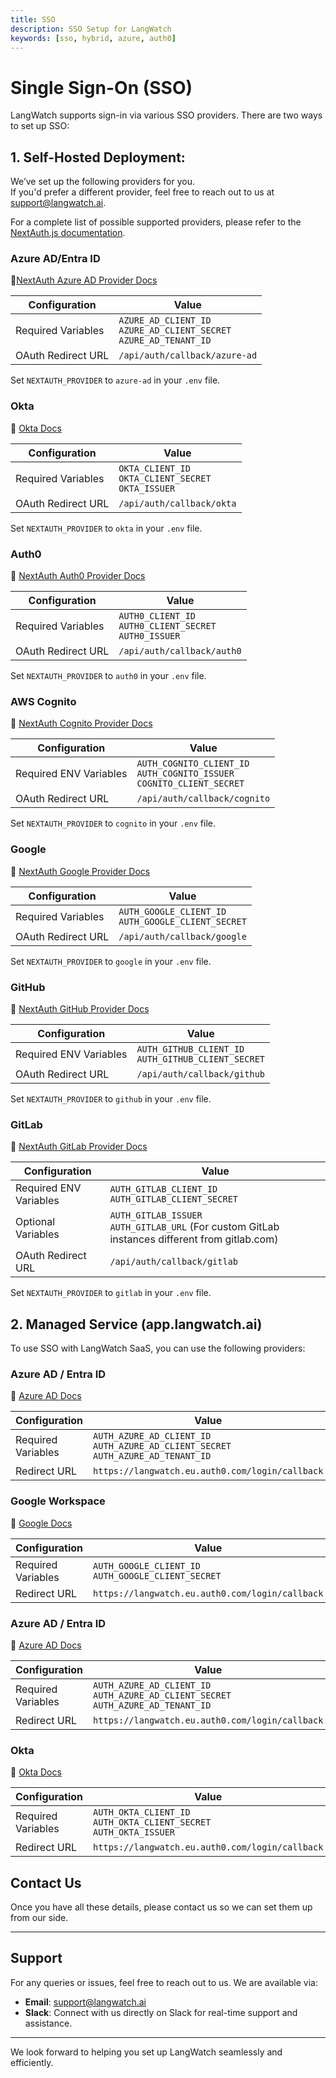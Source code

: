 ```yaml
---
title: SSO
description: SSO Setup for LangWatch
keywords: [sso, hybrid, azure, auth0]
---
```


# Single Sign-On (SSO)

LangWatch supports sign-in via various SSO providers. There are two ways to set up SSO:

## 1. **Self-Hosted Deployment**: 

We’ve set up the following providers for you.  
If you'd prefer a different provider, feel free to reach out to us at [support@langwatch.ai](mailto:support@langwatch.ai).

For a complete list of possible supported providers, please refer to the [NextAuth.js documentation](https://next-auth.js.org/providers).


### Azure AD/Entra ID

📄[NextAuth Azure AD Provider Docs](https://next-auth.js.org/providers/azure-ad)

| Configuration      | Value                                                                                     |
| ------------------ | ----------------------------------------------------------------------------------------- |
| Required Variables | `AZURE_AD_CLIENT_ID`<br/>`AZURE_AD_CLIENT_SECRET`<br/>`AZURE_AD_TENANT_ID` |
| OAuth Redirect URL | `/api/auth/callback/azure-ad`   

Set `NEXTAUTH_PROVIDER` to `azure-ad` in your `.env` file.

### Okta

📄 [Okta Docs](https://developer.okta.com/docs/reference/api/oidc)

| Configuration      | Value                                                                    |
| ------------------ | ------------------------------------------------------------------------ |
| Required Variables | `OKTA_CLIENT_ID`<br />`OKTA_CLIENT_SECRET`<br />`OKTA_ISSUER` |
| OAuth Redirect URL | `/api/auth/callback/okta`                                                |
                                                                 
Set `NEXTAUTH_PROVIDER` to `okta` in your `.env` file.

### Auth0

📄 [NextAuth Auth0 Provider Docs](https://next-auth.js.org/providers/auth0)

| Configuration      | Value                                                                         |
| ------------------ | ----------------------------------------------------------------------------- |
| Required Variables | `AUTH0_CLIENT_ID`<br/>`AUTH0_CLIENT_SECRET`<br/>`AUTH0_ISSUER` |
| OAuth Redirect URL | `/api/auth/callback/auth0`       

Set `NEXTAUTH_PROVIDER` to `auth0` in your `.env` file.

### AWS Cognito

📄 [NextAuth Cognito Provider Docs](https://next-auth.js.org/providers/cognito)

| Configuration      | Value                                                                               |
| ------------------ | ----------------------------------------------------------------------------------- |
| Required ENV Variables | `AUTH_COGNITO_CLIENT_ID`<br/>`AUTH_COGNITO_ISSUER`<br/>`COGNITO_CLIENT_SECRET` |
| OAuth Redirect URL | `/api/auth/callback/cognito`                                                        |

Set `NEXTAUTH_PROVIDER` to `cognito` in your `.env` file.

### Google

📄 [NextAuth Google Provider Docs](https://next-auth.js.org/providers/google)

| Configuration      | Value                                                                                                                                                                                                                                                                                                     |
| ------------------ | --------------------------------------------------------------------------------------------------------------------------------------------------------------------------------------------------------------------------------------------------------------------------------------------------------- |
| Required Variables | `AUTH_GOOGLE_CLIENT_ID`<br/>`AUTH_GOOGLE_CLIENT_SECRET`                                                                                                                                                                                                                                                   |
| OAuth Redirect URL | `/api/auth/callback/google`       

Set `NEXTAUTH_PROVIDER` to `google` in your `.env` file.

### GitHub

📄 [NextAuth GitHub Provider Docs](https://next-auth.js.org/providers/github)

| Configuration      | Value                                                                    |
| ------------------ | ------------------------------------------------------------------------ |
| Required ENV Variables | `AUTH_GITHUB_CLIENT_ID`<br/>`AUTH_GITHUB_CLIENT_SECRET`                  |
| OAuth Redirect URL | `/api/auth/callback/github`      

Set `NEXTAUTH_PROVIDER` to `github` in your `.env` file.


### GitLab

📄 [NextAuth GitLab Provider Docs](https://next-auth.js.org/providers/gitlab)

| Configuration      | Value                                                                                                                                                                                                 |
| ------------------ | ----------------------------------------------------------------------------------------------------------------------------------------------------------------------------------------------------- |
| Required ENV Variables | `AUTH_GITLAB_CLIENT_ID`<br/>`AUTH_GITLAB_CLIENT_SECRET`                                                                                                                                               |
| Optional Variables | `AUTH_GITLAB_ISSUER`<br/>`AUTH_GITLAB_URL` (For custom GitLab instances different from gitlab.com) |
| OAuth Redirect URL | `/api/auth/callback/gitlab`      

Set `NEXTAUTH_PROVIDER` to `gitlab` in your `.env` file.


## 2. Managed Service (app.langwatch.ai)

To use SSO with LangWatch SaaS, you can use the following providers:

### Azure AD / Entra ID

📄 [Azure AD Docs](https://docs.microsoft.com/en-us/azure/active-directory/develop/quickstart-register-app)

| Configuration      | Value                                                                                   |
| ------------------ | --------------------------------------------------------------------------------------- |
| Required Variables | `AUTH_AZURE_AD_CLIENT_ID`<br />`AUTH_AZURE_AD_CLIENT_SECRET`<br />`AUTH_AZURE_AD_TENANT_ID` |
| Redirect URL | `https://langwatch.eu.auth0.com/login/callback`     

### Google Workspace

📄 [Google Docs](https://auth0.com/docs/authenticate/identity-providers/enterprise-identity-providers/google-apps)

| Configuration      | Value                                                                                   |
| ------------------ | --------------------------------------------------------------------------------------- |
| Required Variables | `AUTH_GOOGLE_CLIENT_ID`<br />`AUTH_GOOGLE_CLIENT_SECRET` |
| Redirect URL | `https://langwatch.eu.auth0.com/login/callback`     


### Azure AD / Entra ID

📄 [Azure AD Docs](https://docs.microsoft.com/en-us/azure/active-directory/develop/quickstart-register-app)

| Configuration      | Value                                                                                   |
| ------------------ | --------------------------------------------------------------------------------------- |
| Required Variables | `AUTH_AZURE_AD_CLIENT_ID`<br />`AUTH_AZURE_AD_CLIENT_SECRET`<br />`AUTH_AZURE_AD_TENANT_ID` |
| Redirect URL | `https://langwatch.eu.auth0.com/login/callback`                                                        |


### Okta

📄 [Okta Docs](https://developer.okta.com/docs/reference/api/oidc)

| Configuration      | Value                                                                    |
| ------------------ | ------------------------------------------------------------------------ |
| Required Variables | `AUTH_OKTA_CLIENT_ID`<br />`AUTH_OKTA_CLIENT_SECRET`<br />`AUTH_OKTA_ISSUER` |
| Redirect URL | `https://langwatch.eu.auth0.com/login/callback`                                                |
                                                                 

## Contact Us

Once you have all these details, please contact us so we can set them up from our side.

---

## Support

For any queries or issues, feel free to reach out to us. We are available via:

- **Email**: [support@langwatch.ai](mailto:support@langwatch.ai)
- **Slack**: Connect with us directly on Slack for real-time support and assistance.

---

We look forward to helping you set up LangWatch seamlessly and efficiently.
